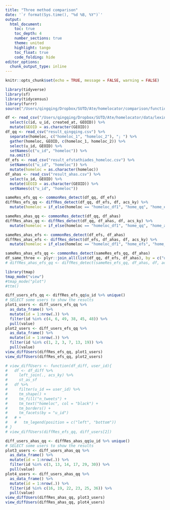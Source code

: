 ```yaml
---
title: "Three method comparison"
date: '`r format(Sys.time(), "%d %B, %Y")`'
output: 
  html_document:
    toc: true 
    toc_depth: 4  
    number_sections: true  
    theme: united  
    highlight: tango  
    toc_float: true   
    code_folding: hide
editor_options: 
  chunk_output_type: inline
---
```


```r
knitr::opts_chunk$set(echo = TRUE, message = FALSE, warning = FALSE)
```

```r
library(tidyverse)
library(sf)
library(tidycensus)
library(furrr)
source("/Users/qingqing/Dropbox/SUTD/Ate/homelocator/comparison/function_three_compare.R")
```

```r
df <- read_csv("/Users/qingqing/Dropbox/SUTD/Ate/homelocator/data/lexington-with-GEOID-2012-2017.csv") %>% 
  select(c(id, u_id, created_at, GEOID)) %>% 
  mutate(GEOID = as.character(GEOID))
df_qq <- read_csv("result_qingqing.csv") %>% 
  separate(homeloc, c("homeloc_1", "homeloc_2"), "; ") %>% 
  gather(homeloc, GEOID, c(homeloc_1, homeloc_2)) %>% 
  select(u_id, GEOID) %>% 
  setNames(c("u_id", "homeloc")) %>% 
  na.omit()
df_efs <- read_csv("result_efstathiades_homeloc.csv") %>% 
  setNames(c("u_id", "homeloc")) %>% 
  mutate(homeloc = as.character(homeloc))
df_ahas <- read_csv("result_ahas.csv") %>% 
  select(u_id, GEOID) %>% 
  mutate(GEOID = as.character(GEOID)) %>% 
  setNames(c("u_id", "homeloc"))
```


```r
sameRes_efs_qq <- commonRes_detect(df_qq, df_efs)
diffRes_efs_qq <- diffRes_detect(df_qq, df_efs, df, acs_ky) %>% 
  mutate(homeloc = if_else(homeloc == "homeloc_df1", "home_qq", "home_efs"))
```

```r
sameRes_ahas_qq <- commonRes_detect(df_qq, df_ahas)
diffRes_ahas_qq <- diffRes_detect(df_qq, df_ahas, df, acs_ky) %>% 
  mutate(homeloc = if_else(homeloc == "homeloc_df1", "home_qq", "home_ahas"))
```

```r
sameRes_ahas_efs <- commonRes_detect(df_efs, df_ahas)
diffRes_ahas_efs <- diffRes_detect(df_efs, df_ahas, df, acs_ky) %>% 
  mutate(homeloc = if_else(homeloc == "homeloc_df1", "home_efs", "home_ahas"))
```


```r
sameRes_ahas_efs_qq <- commonRes_detect(sameRes_efs_qq, df_ahas)
df_same_three <- plyr::join_all(list(df_qq, df_efs, df_ahas), by = c("u_id", "homeloc"), type = 'inner')
# diffRes_ahas_efs_qq <- diffRes_detect(sameRes_efs_qq, df_ahas, df, acs_ky)
```

```r
library(tmap)
tmap_mode("view")
#tmap_mode("plot")
#ttm()

diff_users_efs_qq <- diffRes_efs_qq$u_id %>% unique()
# SELECT some users to show the results
plot1_users <- diff_users_efs_qq %>% 
  as_data_frame() %>% 
  mutate(id = 1:nrow(.)) %>% 
  filter(id %in% c(4, 6, 49, 38, 45, 48)) %>% 
  pull(value)
plot2_users <- diff_users_efs_qq %>% 
  as_data_frame() %>% 
  mutate(id = 1:nrow(.)) %>% 
  filter(id %in% c(1, 2, 3, 7, 13, 19)) %>% 
  pull(value)
view_diffUsers(diffRes_efs_qq, plot1_users)
view_diffUsers(diffRes_efs_qq, plot2_users)

# view_diffUsers <- function(df_diff, user_id){
#   df <- df_diff %>% 
#     left_join(., acs_ky) %>% 
#     st_as_sf
#   df %>% 
#     filter(u_id == user_id) %>% 
#     tm_shape() + 
#     tm_fill("n_tweets") + 
#     tm_text("homeloc", col = "black") + 
#     tm_borders() + 
#     tm_facets(by = "u_id")
#   # + 
#   #   tm_legend(position = c("left", "bottom"))
# }
# view_diffUsers(diffRes_efs_qq, diff_users[2])
```

```r
diff_users_ahas_qq <- diffRes_ahas_qq$u_id %>% unique()
# SELECT some users to show the results
plot3_users <- diff_users_ahas_qq %>% 
  as_data_frame() %>% 
  mutate(id = 1:nrow(.)) %>% 
  filter(id %in% c(3, 13, 14, 17, 29, 30)) %>% 
  pull(value)
plot4_users <- diff_users_ahas_qq %>% 
  as_data_frame() %>% 
  mutate(id = 1:nrow(.)) %>% 
  filter(id %in% c(16, 19, 22, 23, 25, 36)) %>% 
  pull(value)
view_diffUsers(diffRes_ahas_qq, plot3_users)
view_diffUsers(diffRes_ahas_qq, plot4_users)
```














